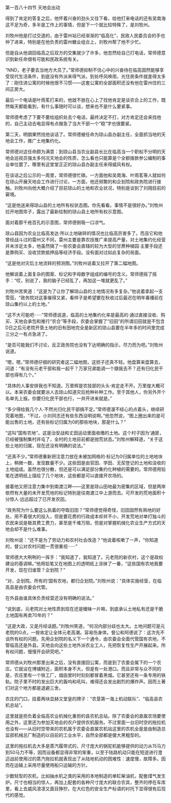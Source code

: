 

第一百八十四节 天地会出动

得到了肯定的答复之后，他怀着兴奋的劲头又往下看，给他打来电话的还有吴南海这不足为奇，多半是工作上的事情，但是下一个就比较特殊了，是刘牧州。

刘牧州他是打过交道的，由于雷州站已经渐渐的“临高化”，民政人民委员会的手也仲了进来，特别是在他负责的雷州糖业组合上，刘牧州帮了他不少忙。

但是自从他调回临高之后双方的交集就少了许多，他忽然给自己打电话，常师德意识到新任命很有可能和民政系统有关。

“NND，老子要去当地方大员了。”常师德抑制不住心中的兴奋待在临高固然能够享受现代生活条件，到底没有外派来得气派，到处呼风唤雨，光住房条件就差得太多了：刚住进公寓的时候他很不习惯——这套公寓的全部面积还没有他在雷州住的三间正房大。

最后一个电话是叶雨茗打来的，他就不放在心上了找他肯定是谈农合上的工作，既然每天都能看到，有什么事随时可以谈，想来也不是什么要紧事。

常师德考虑了下要不要给组织处去个电话，最终决定不打，对方肯定还会来找他的，自己主动去电显得有点猴急了当大干部一个“稳”字也很要紧。

第二天，明朗果然找他谈话了。常师德被任命为琼山县办副主任，全面抓当地的天地会工作，推广土地集约化。

常师德对这任命颇为满意：到琼山县当农业副县长比在临高当一个职权不分明的天地会巡视员强太多何况天地会的性质，怎么看也只能算是个全额拨款参公编制的事业单位罢了。哪里有这堂堂正正的琼山县办副主任来得威风有权。

在谈话之后公示的一周里，常师德很忙碌。一方面他和吴南海、叶雨茗等人就如何在琼山开展天地会工作进行讨论，一方面，他还频繁的和企划院和政务院进行接触。刘牧州向他大概介绍了目前琼山的土地和农业状况，特别是谈到了刘翔目前的窘境。

“这是他送来得琼山县的土地所有权状态图。你先看看。事情不是很好办。”刘牧州拉开地图帘子，露出了最新绘制的琼山县土地所有权示意图。

面对着那千疮百孔的示意图，常师德倒吸一口凉气。

琼山县因为农业比临高发达·所以土地破碎的情况也比临高厉害多了。而且它和他曾经战斗过的雷州又不同，雷州主要是靠农技推广来提高产量，对土地集约化经营并未涉足太多，他虽然搞了一些农委会直辖的较为大型的甘蔗种植园·主要手段还是靠购买、没收贷款抵押品等经济手段。没有面对过如此复杂的局面。

“这是他对灾后土地流转的预测图。”刘牧州说着又拉开了第二幅地图。

他解说着上面复杂的图案、标记和字母数字组成的编号的含义。常师德摇了摇手：“哎，别说了，我的脑子已经乱了，再加这一堆就更乱了。”

刘牧州苦笑道：“这是为了让你了解琼山县的土地情况有多复杂。”他说着拿起一支雪茄，“政务院对这事催得又紧，看样子是希望要在秋收过后最迟在明年春播前在琼山集约以上的土地。”

“这不大可能吧······”常师德说道，临高的土地集约化率是最高的·通过直接没收、购买、天地会承包和推行“农合”等手段，农委会掌握了“旧田”的所谓旧田就是不包含D日之后元老院开垦土地的旧有田地完全是新区的琼山县要在半年多的时间里完成三分之一有点急进了。

“是否可能我们不讨论，反正政务院也没有下达明确的指示，尽力而为吧。”刘牧州说道。

“嗯，嗯，”常师德仔细的研究者这二幅地图，这担子还真不轻。他盘算来盘算去，问道：“有没有元老干部和我一起干？万家兄弟能调一个跟我去不？还有归化民干部也得有几个。”

“具体的人事安排我也不知道。万里辉是农技部的头头·肯定走不开。万里煌大概可以。本来农委会就要派人去琼山知道灾后抢种补种工作。至于其他人，你另外开个名单先上报。你要归化民干部也行，一并开进来就是。”

“多少得给我几个人·不然光归化民干部搞不定。”常师德漫不经心的点着头，继续研究着地图，“不过，小刘同志还有些东西没明说啊。”他忽然说，“图上圈出来的是可能出售的土地，还有些标记归属为0的那些地块，那是什么？”

“这叫“国有农地”。这是治安战和丈田运动里面收缴的土地。这个村子因为‘通匪，已经被强制集村并屯了，全村的土地目前都是抛荒状态。”刘牧州解释道，“关于这些土地的归属，现在还没有明确的说法。”

“还真不少。”常师德重新把注意力放在未被加网格的·标记为0归属单位的土地地块上，稍微一数，发现数量不少。这些田是由官田、学田、无契登记的土地和没收的土地组成。虽然也很分散，但还是可以满足部分集约化种植的需要的。常师德用铅笔在透明纸上描绘了几个地块，这些都是可以直接开农场的。

接着他又把注意力集中到南渡江畔——这里是琼山田地最为密集的区域，但是两岸依然有大量的未开发荒地的标记特别是往南渡江中上游而去。可开发的荒地面积十分惊人·远远超过了已开发农田。

“政务院为什么要这么执着的夺取旧田？”常师德觉得奇怪，旧田固然有熟地的好处，用不着很大的投入，但是要花费的行政成本却并不小，开发荒地对单打独斗的农民来说是极其费工费力，甚至是千难万阻，但是对掌握机械化农业生产方式的天地会却不是什么难事。

刘牧州说：“还不是为了劳动力和农村社会改造？”他说着咳嗽了一声，“你知道的，督公对农村问题一贯很重视······”

常师德大大咧咧的一挥手：“我知道了，我知道了。元老院的新农村，这个是政权建设的基调嘛。”他用铅笔又在地图上的透明纸上涂抹了一番，“这些国有农地我要开发，现在归谁管？企划院？”

“对，企划院。所有的‘国有农地，都归企划院。”刘牧州说：“具体实施经营，在临高县是由农委会代管。

在外县由谁具体负责经营还没有明确的说法。”

“说到底，元老院对土地性质到现在还是暧昧一片嘛，到底承认土地私有还是干脆土地国有再卖70年的？”

“这是大政，又是月经话题。”刘牧州笑道，“何况内部分歧也太大。土地问题可是元老院的G点，一按肯定让全体元老高潮。容易伤身体。督公和阿德说了：这次先不谈所有权的问题。先用企划院的名义下一个通令，由农委会全面代管国有农地，不管临高还是外县。天地会向这些土地外派农业工人，先把恢复性生产开展起来。所有权问题，慢慢开会研究吧。”

常师德从刘牧州那里出来之后，没有直接回公寓，而是到了农委会属下的一个农庄。它就设在博铺附近，面积本身不大，但是有一处港口。而且非常与众不同的是，农庄里有一个铁工厂，烟囱里时时刻刻都冒着黑烟。它甚至还有一条专用的铁轨。院子里不时的发出巨大的轰呜和吼叫，难得还会发出剧烈的爆炸声。因而土著们对这个地方都是退避三舍。

农庄的门口，挂着两块显赫又堂皇的牌子：“农垦第一海上机动联队”、“临高县农机总站”。

这里就是担负着全临高农业机械化重担的县农机总站。除了农委会的直属农场要使用之外，这里还为参加天地会的农户提供农机服务。不过里面一台旧时空的拖拉机也没有——从旧时空带来的农机属于农委会直属农机站这里的农机全是是由制造总监部机械总厂制造的以目前的工业水平，自然全部都是傻大黑粗型的。

这里的拖拉机去大多是蒸汽履带式的，尺寸庞大的锅驼机能够提供的动力从15马力到50马力不等，因而设备都显得非常的笨重，以至于陆路机动只能在短途进行澄迈战前使用过的蒸汽拖拉机就表现出了从陆地机动的困难性：速度慢，故障多。因而在运输上采用尽量使用船只运输的方针。

少数轻型的农机，比如抽水机之类的采用的本地制造的单缸柴油机，配套煤气发生炉。尺寸也相当的惊人，再加上配套的各种尺寸庞大的联合农具，整齐的停在车库里，看上去威风凛凛又面目狰狞。在大红色的安全生产标语的衬托下显得很有后现代的感觉。


